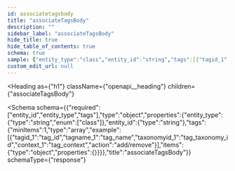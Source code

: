 ```yaml
---
id: associatetagsbody
title: "associateTagsBody"
description: ""
sidebar_label: "associateTagsBody"
hide_title: true
hide_table_of_contents: true
schema: true
sample: {"entity_type":"class","entity_id":"string","tags":[{"tagid_1":"tag_id","tagname_1":"tag_name","taxonomyid_1":"tag_taxonomy_id","context_1":"tag_context","action":"add/remove"}]}
custom_edit_url: null
---
```



<Heading
  as={"h1"}
  className={"openapi__heading"}
  children={"associateTagsBody"}
>
</Heading>





<Schema
  schema={{"required":["entity_id","entity_type","tags"],"type":"object","properties":{"entity_type":{"type":"string","enum":["class"]},"entity_id":{"type":"string"},"tags":{"minItems":1,"type":"array","example":[{"tagid_1":"tag_id","tagname_1":"tag_name","taxonomyid_1":"tag_taxonomy_id","context_1":"tag_context","action":"add/remove"}],"items":{"type":"object","properties":{}}}},"title":"associateTagsBody"}}
  schemaType={"response"}
>
  
</Schema>
            